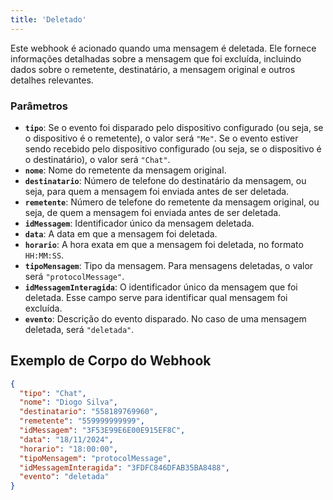 ```yaml
---
title: 'Deletado'
---
```


Este webhook é acionado quando uma mensagem é deletada. Ele fornece informações detalhadas sobre a mensagem que foi excluída, incluindo dados sobre o remetente, destinatário, a mensagem original e outros detalhes relevantes.

### Parâmetros

- **`tipo`**: Se o evento foi disparado pelo dispositivo configurado (ou seja, se o dispositivo é o remetente), o valor será `"Me"`. Se o evento estiver sendo recebido pelo dispositivo configurado (ou seja, se o dispositivo é o destinatário), o valor será `"Chat"`.
- **`nome`**: Nome do remetente da mensagem original.
- **`destinatario`**: Número de telefone do destinatário da mensagem, ou seja, para quem a mensagem foi enviada antes de ser deletada.
- **`remetente`**: Número de telefone do remetente da mensagem original, ou seja, de quem a mensagem foi enviada antes de ser deletada.
- **`idMessagem`**: Identificador único da mensagem deletada.
- **`data`**: A data em que a mensagem foi deletada.
- **`horario`**: A hora exata em que a mensagem foi deletada, no formato `HH:MM:SS`.
- **`tipoMensagem`**: Tipo da mensagem. Para mensagens deletadas, o valor será `"protocolMessage"`.
- **`idMessagemInteragida`**: O identificador único da mensagem que foi deletada. Esse campo serve para identificar qual mensagem foi excluída.
- **`evento`**: Descrição do evento disparado. No caso de uma mensagem deletada, será `"deletada"`.

## Exemplo de Corpo do Webhook

```json
{
  "tipo": "Chat",
  "nome": "Diogo Silva",
  "destinatario": "558189769960",
  "remetente": "559999999999",
  "idMessagem": "3F53E99E6E00E915EF8C",
  "data": "18/11/2024",
  "horario": "18:00:00",
  "tipoMensagem": "protocolMessage",
  "idMessagemInteragida": "3FDFC846DFAB35BA8488",
  "evento": "deletada"
}
